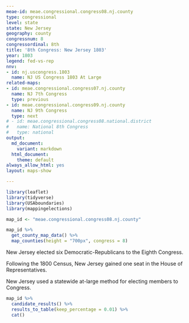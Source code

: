 ```yaml
---
meae-id: meae.congressional.congress08.nj.county
type: congressional
level: state
state: New Jersey
geography: county
congressnum: 8
congressordinal: 8th
title: '8th Congress: New Jersey 1803'
year: 1803
legend: fed-vs-rep
nnv:
- id: nj.uscongress.1803
  name: NJ US Congress 1803 At Large
related-maps:
- id: meae.congressional.congress07.nj.county
  name: NJ 7th Congress
  type: previous
- id: meae.congressional.congress09.nj.county
  name: NJ 9th Congress
  type: next
# - id: meae.congressional.congress08.national.district
#   name: National 8th Congress
#   type: national
output:
  md_document:
    variant: markdown
  html_document:
    theme: default
always_allow_html: yes
layout: maps-show

---
```


```r
library(leaflet)
library(tidyverse)
library(USAboundaries)
library(mappingelections)

map_id <- "meae.congressional.congress08.nj.county"
```

<div class="map">

```r
map_id %>%
  get_county_map_data() %>%
  map_counties(height = "700px", congress = 8)
```

</div>

New Jersey elected six Democratic-Republicans to the Eighth Congress.

Following the 1800 Census, New Jersey gained one seat in the House of Representatives.

New Jersey used a statewide at-large method for electing members to Congress.

<div class="results-table">

```r
map_id %>%
  candidate_results() %>%
  results_to_table(keep_percentage = 0.01) %>%
  cat()
```

</div>
